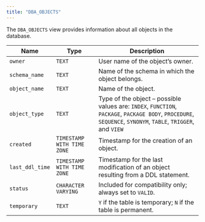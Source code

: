 ```yaml
---
title: "DBA_OBJECTS"
---
```


<div id="dba_objects" class="registered_link"></div>

The `DBA_OBJECTS` view provides information about all objects in the database.

| Name            | Type                       | Description                                                                                                                                                  |
| --------------- | -------------------------- | ------------------------------------------------------------------------------------------------------------------------------------------------------------ |
| `owner`         | `TEXT`                     | User name of the object’s owner.                                                                                                                             |
| `schema_name`   | `TEXT`                     | Name of the schema in which the object belongs.                                                                                                              |
| `object_name`   | `TEXT`                     | Name of the object.                                                                                                                                          |
| `object_type`   | `TEXT`                     | Type of the object – possible values are: `INDEX`, `FUNCTION`, `PACKAGE`, `PACKAGE BODY`, `PROCEDURE`, `SEQUENCE`, `SYNONYM`, `TABLE`, `TRIGGER`, and `VIEW` |
| `created`       | `TIMESTAMP WITH TIME ZONE` | Timestamp for the creation of an object.                                                                                                                     |
| `last_ddl_time` | `TIMESTAMP WITH TIME ZONE` | Timestamp for the last modification of an object resulting from a DDL statement.                                                                             |
| `status`        | `CHARACTER VARYING`        | Included for compatibility only; always set to `VALID`.                                                                                                      |
| `temporary`     | `TEXT`                     | `Y` if the table is temporary; `N` if the table is permanent.                                                                                                |
